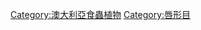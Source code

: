 {{catmore|腺毛草科}}
{{Commonscat|Byblis}}

[[Category:澳大利亞食蟲植物|Category:澳大利亞食蟲植物]]
[[Category:唇形目|Category:唇形目]]
